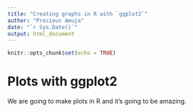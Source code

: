 ```yaml
---
title: "Creating graphs in R with `ggplot2`"
author: "Precious Amuja"
date: "`r Sys.Date()`"
output: html_document
---
```


```r
knitr::opts_chunk$set(echo = TRUE)
```


# Plots with ggplot2

We are going to make plots in R and it's going to be amazing.





